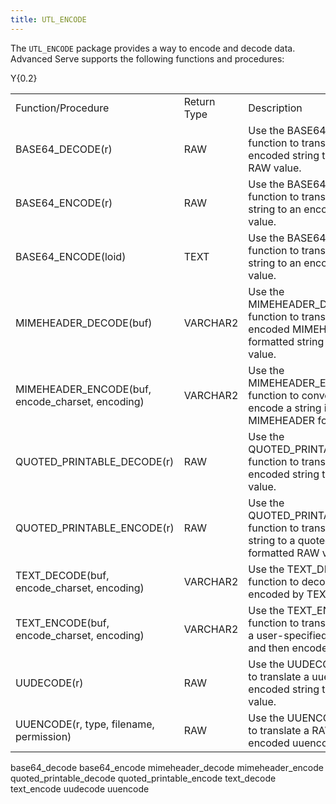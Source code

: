```yaml
---
title: UTL_ENCODE
---
```


The `UTL_ENCODE` package provides a way to encode and decode data.
Advanced Serve supports the following functions and procedures:

<div class="tabularcolumns">

Y{0.2}

</div>

|                                                    |             |                                                                                                                    |
| -------------------------------------------------- | ----------- | ------------------------------------------------------------------------------------------------------------------ |
| Function/Procedure                                 | Return Type | Description                                                                                                        |
| BASE64_DECODE(r)                                  | RAW         | Use the BASE64_DECODE function to translate a Base64 encoded string to the original RAW value.                    |
| BASE64_ENCODE(r)                                  | RAW         | Use the BASE64_ENCODE function to translate a RAW string to an encoded Base64 value.                              |
| BASE64_ENCODE(loid)                               | TEXT        | Use the BASE64_ENCODE function to translate a TEXT string to an encoded Base64 value.                             |
| MIMEHEADER_DECODE(buf)                            | VARCHAR2    | Use the MIMEHEADER_DECODE function to translate an encoded MIMEHEADER formatted string to it's original value.    |
| MIMEHEADER_ENCODE(buf, encode_charset, encoding) | VARCHAR2    | Use the MIMEHEADER_ENCODE function to convert and encode a string in MIMEHEADER format.                           |
| QUOTED_PRINTABLE_DECODE(r)                       | RAW         | Use the QUOTED_PRINTABLE_DECODE function to translate an encoded string to a RAW value.                          |
| QUOTED_PRINTABLE_ENCODE(r)                       | RAW         | Use the QUOTED_PRINTABLE_ENCODE function to translate an input string to a quoted-printable formatted RAW value. |
| TEXT_DECODE(buf, encode_charset, encoding)       | VARCHAR2    | Use the TEXT_DECODE function to decode a string encoded by TEXT_ENCODE.                                          |
| TEXT_ENCODE(buf, encode_charset, encoding)       | VARCHAR2    | Use the TEXT_ENCODE function to translate a string to a user-specified character set, and then encode the string. |
| UUDECODE(r)                                        | RAW         | Use the UUDECODE function to translate a uuencode encoded string to a RAW value.                                   |
| UUENCODE(r, type, filename, permission)            | RAW         | Use the UUENCODE function to translate a RAW string to an encoded uuencode value.                                  |

<div class="toctree" data-maxdepth="6">

base64_decode base64_encode mimeheader_decode mimeheader_encode
quoted_printable_decode quoted_printable_encode text_decode
text_encode uudecode uuencode

</div>
